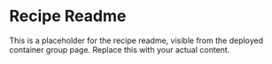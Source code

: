 # Recipe Readme
This is a placeholder for the recipe readme, visible from the deployed container group page. Replace this with your actual content.
  